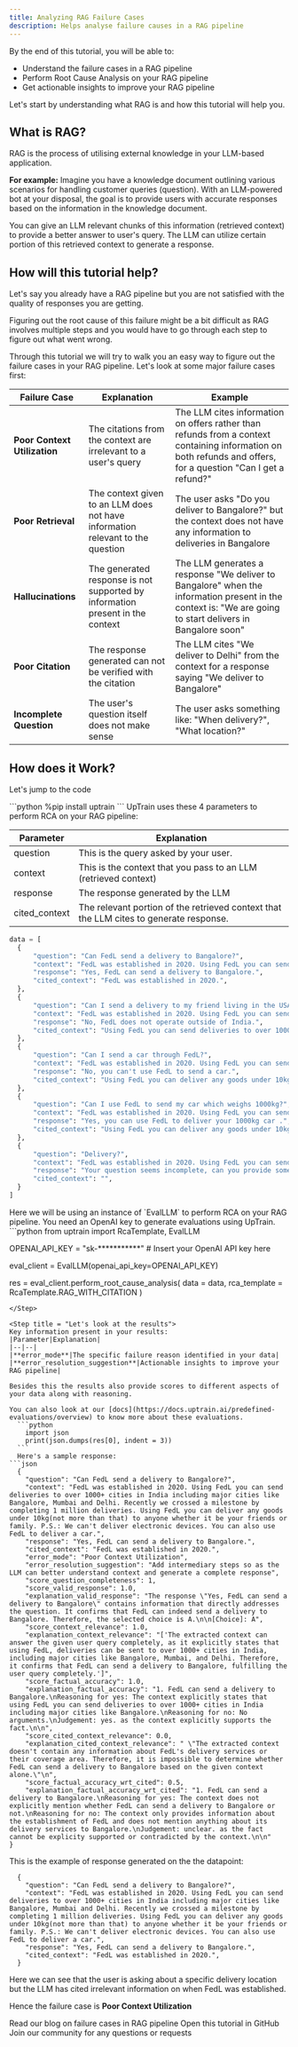 ```yaml
---
title: Analyzing RAG Failure Cases
description: Helps analyse failure causes in a RAG pipeline
---
```


By the end of this tutorial, you will be able to:
- Understand the failure cases in a RAG pipeline
- Perform Root Cause Analysis on your RAG pipeline
- Get actionable insights to improve your RAG pipeline

Let's start by understanding what RAG is and how this tutorial will help you.

## What is RAG?

RAG is the process of utilising external knowledge in your LLM-based application. 

**For example:** Imagine you have a knowledge document outlining various scenarios for handling customer queries (question). With an LLM-powered bot at your disposal, the goal is to provide users with accurate responses based on the information in the knowledge document.

You can give an LLM relevant chunks of this information (retrieved context) to provide a better answer to user's query. The LLM can utilize certain portion of this retrieved context to generate a response.

## How will this tutorial help?

Let's say you already have a RAG pipeline but you are not satisfied with the quality of responses you are getting.

Figuring out the root cause of this failure might be a bit difficult as RAG involves multiple steps and you would have to go through each step to figure out what went wrong.

Through this tutorial we will try to walk you an easy way to figure out the failure cases in your RAG pipeline. Let's look at some major failure cases first:

|Failure Case|Explanation|Example|
|--|--|--|
|**Poor Context Utilization**|The citations from the context are irrelevant to a user's query|The LLM cites information on offers rather than refunds from a context containing information on both refunds and offers, for a question "Can I get a refund?"|
|**Poor Retrieval**|The context given to an LLM does not have information relevant to the question|The user asks "Do you deliver to Bangalore?" but the context does not have any information to deliveries in Bangalore|
|**Hallucinations**|The generated response is not supported by information present in the context|The LLM generates a response "We deliver to Bangalore" when the information present in the context is: "We are going to start delivers in Bangalore soon" |
|**Poor Citation**|The response generated can not be verified with the citation|The LLM cites "We deliver to Delhi" from the context for a response saying "We deliver to Bangalore"|
|**Incomplete Question**|The user's question itself does not make sense|The user asks something like: "When delivery?", "What location?"|

## How does it Work?
Let's jump to the code

<Steps>
  <Step title = "Install UpTrain">
  ```python
  %pip install uptrain
  ```
  </Step>

  <Step title = "Let's define a sample dataset to run evaluations">
  UpTrain uses these 4 parameters to perform RCA on your RAG pipeline:

  |Parameter|Explanation|
  |--|--|
  |question|This is the query asked by your user.|
  |context|This is the context that you pass to an LLM (retrieved context)|
  |response|The response generated by the LLM|
  |cited_context|The relevant portion of the retrieved context that the LLM cites to generate response.|
  ```python
  data = [
    {
        "question": "Can FedL send a delivery to Bangalore?",
        "context": "FedL was established in 2020. Using FedL you can send deliveries to over 1000+ cities in India including major cities like Bangalore, Mumbai and Delhi. Recently we crossed a milestone by completing 1 million deliveries. Using FedL you can deliver any goods under 10kg(not more than that) to anyone whether it be your friends or family. P.S.: We can't deliver electronic devices. You can also use FedL to deliver a car.",
        "response": "Yes, FedL can send a delivery to Bangalore.",
        "cited_context": "FedL was established in 2020.",        
    },
    {
        "question": "Can I send a delivery to my friend living in the USA?",
        "context": "FedL was established in 2020. Using FedL you can send deliveries to over 1000+ cities in India including major cities like Bangalore, Mumbai and Delhi. Recently we crossed a milestone by completing 1 million deliveries. Using FedL you can deliver any goods under 10kg(not more than that) to anyone whether it be your friends or family. P.S.: We can't deliver electronic devices. You can also use FedL to deliver a car.",
        "response": "No, FedL does not operate outside of India.",
        "cited_context": "Using FedL you can send deliveries to over 1000+ cities in India",        
    },
    {
        "question": "Can I send a car through FedL?",
        "context": "FedL was established in 2020. Using FedL you can send deliveries to over 1000+ cities in India including major cities like Bangalore, Mumbai and Delhi. Recently we crossed a milestone by completing 1 million deliveries. Using FedL you can deliver any goods under 10kg(not more than that) to anyone whether it be your friends or family. P.S.: We can't deliver electronic devices. You can also use FedL to deliver a car.",
        "response": "No, you can't use FedL to send a car.",
        "cited_context": "Using FedL you can deliver any goods under 10kg(not more than that) to anyone whether it be your friends or family.",        
    },
    {
        "question": "Can I use FedL to send my car which weighs 1000kg?",
        "context": "FedL was established in 2020. Using FedL you can send deliveries to over 1000+ cities in India including major cities like Bangalore, Mumbai and Delhi. Recently we crossed a milestone by completing 1 million deliveries. Using FedL you can deliver any goods under 10kg(not more than that) to anyone whether it be your friends or family. P.S.: We can't deliver electronic devices. You can also use FedL to deliver a car.",
        "response": "Yes, you can use FedL to deliver your 1000kg car .",
        "cited_context": "Using FedL you can deliver any goods under 10kg(not more than that) to anyone whether it be your friends or family.",        
    },
    {
        "question": "Delivery?",
        "context": "FedL was established in 2020. Using FedL you can send deliveries to over 1000+ cities in India including major cities like Bangalore, Mumbai and Delhi. Recently we crossed a milestone by completing 1 million deliveries. Using FedL you can deliver any goods under 10kg(not more than that) to anyone whether it be your friends or family. P.S.: We can't deliver electronic devices. You can also use FedL to deliver a car.",
        "response": "Your question seems incomplete, can you provide some more context about your query.",
        "cited_context": "",        
    }
  ]
```

  </Step>

  <Step title = "Perform failure analysis using UpTrain">
  Here we will be using an instance of `EvalLLM` to perform RCA on your RAG pipeline. 
  You need an OpenAI key to generate evaluations using UpTrain.
  ```python
  from uptrain import RcaTemplate, EvalLLM

  OPENAI_API_KEY = "sk-***********"  # Insert your OpenAI API key here

  eval_client = EvalLLM(openai_api_key=OPENAI_API_KEY)

  res = eval_client.perform_root_cause_analysis(
      data = data,
      rca_template = RcaTemplate.RAG_WITH_CITATION
  )
  ```
  </Step>

  <Step title = "Let's look at the results">
  Key information present in your results:
  |Parameter|Explanation|
  |--|--|
  |**error_mode**|The specific failure reason identified in your data|
  |**error_resolution_suggestion**|Actionable insights to improve your RAG pipeline|

  Besides this the results also provide scores to different aspects of your data along with reasoning.

  You can also look at our [docs](https://docs.uptrain.ai/predefined-evaluations/overview) to know more about these evaluations.
    ```python
      import json
      print(json.dumps(res[0], indent = 3))   
    ```
    Here's a sample response:
  ```json
    {
      "question": "Can FedL send a delivery to Bangalore?",
      "context": "FedL was established in 2020. Using FedL you can send deliveries to over 1000+ cities in India including major cities like Bangalore, Mumbai and Delhi. Recently we crossed a milestone by completing 1 million deliveries. Using FedL you can deliver any goods under 10kg(not more than that) to anyone whether it be your friends or family. P.S.: We can't deliver electronic devices. You can also use FedL to deliver a car.",
      "response": "Yes, FedL can send a delivery to Bangalore.",
      "cited_context": "FedL was established in 2020.",
      "error_mode": "Poor Context Utilization",
      "error_resolution_suggestion": "Add intermediary steps so as the LLM can better understand context and generate a complete response",
      "score_question_completeness": 1,
      "score_valid_response": 1.0,
      "explanation_valid_response": "The response \"Yes, FedL can send a delivery to Bangalore\" contains information that directly addresses the question. It confirms that FedL can indeed send a delivery to Bangalore. Therefore, the selected choice is A.\n\n[Choice]: A",
      "score_context_relevance": 1.0,
      "explanation_context_relevance": "['The extracted context can answer the given user query completely, as it explicitly states that using FedL, deliveries can be sent to over 1000+ cities in India, including major cities like Bangalore, Mumbai, and Delhi. Therefore, it confirms that FedL can send a delivery to Bangalore, fulfilling the user query completely.']",
      "score_factual_accuracy": 1.0,
      "explanation_factual_accuracy": "1. FedL can send a delivery to Bangalore.\nReasoning for yes: The context explicitly states that using FedL you can send deliveries to over 1000+ cities in India including major cities like Bangalore.\nReasoning for no: No arguments.\nJudgement: yes. as the context explicitly supports the fact.\n\n",
      "score_cited_context_relevance": 0.0,
      "explanation_cited_context_relevance": " \"The extracted context doesn't contain any information about FedL's delivery services or their coverage area. Therefore, it is impossible to determine whether FedL can send a delivery to Bangalore based on the given context alone.\"\n",
      "score_factual_accuracy_wrt_cited": 0.5,
      "explanation_factual_accuracy_wrt_cited": "1. FedL can send a delivery to Bangalore.\nReasoning for yes: The context does not explicitly mention whether FedL can send a delivery to Bangalore or not.\nReasoning for no: The context only provides information about the establishment of FedL and does not mention anything about its delivery services to Bangalore.\nJudgement: unclear. as the fact cannot be explicity supported or contradicted by the context.\n\n"
  }
  ```
  This is the example of response generated on the the datapoint:
  ```
    {
      "question": "Can FedL send a delivery to Bangalore?",
      "context": "FedL was established in 2020. Using FedL you can send deliveries to over 1000+ cities in India including major cities like Bangalore, Mumbai and Delhi. Recently we crossed a milestone by completing 1 million deliveries. Using FedL you can deliver any goods under 10kg(not more than that) to anyone whether it be your friends or family. P.S.: We can't deliver electronic devices. You can also use FedL to deliver a car.",
      "response": "Yes, FedL can send a delivery to Bangalore.",
      "cited_context": "FedL was established in 2020.",        
    }
  ```
  Here we can see that the user is asking about a specific delivery location but the LLM has cited irrelevant information on when FedL was established.  
  
  Hence the failure case is **Poor Context Utilization**
  </Step>
</Steps>

<CardGroup cols={3}>
<Card
    title="Blog"
    href="https://blog.uptrain.ai/failure-cases-in-rag-based-llm-applications/"
    icon="book"
    color="#808080"
  >
    Read our blog on failure cases in RAG pipeline
  </Card>
  <Card
    title="Tutorial"
    href="https://github.com/uptrain-ai/uptrain/blob/main/examples/root_cause_analysis/rag_with_citation.ipynb"
    icon="github"
    color="#808080"
  >
    Open this tutorial in GitHub
  </Card>
  <Card
    title="Have Questions?"
    href="https://join.slack.com/t/uptraincommunity/shared_invite/zt-1yih3aojn-CEoR_gAh6PDSknhFmuaJeg"
    icon="slack"
    color="#808080"
  >
    Join our community for any questions or requests
  </Card>
</CardGroup>